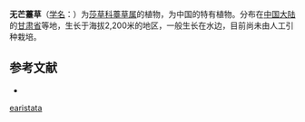 {{Speciesbox
| name = 无芒薹草
| status = 
| status_system = 
| image =
| genus = Carex
| species = earistata
| authority = Wang et Y. L. Chang ex S. Y. Liang
}}

'''无芒薹草'''（[[学名|学名]]：{{lang|la|''Carex earistata''}}）为[[莎草科|莎草科]][[薹草属|薹草属]]的植物，为中国的特有植物。分布在[[中国大陆|中国大陆]]的[[甘肃省|甘肃省]]等地，生长于海拔2,200米的地区，一般生长在水边，目前尚未由人工引种栽培。

== 参考文献 ==
<div class="references-small">
* {{cite web| url =http://www.bioinfo.cn/db05/KmzwSpecies.php?action=view&id=7297| title =无芒薹草| work =《中国高等植物数据库全库》| publisher =中国科学院微生物研究所| author =昆明植物研究所| accessdate =2009-02-24| deadurl =yes| archiveurl =https://web.archive.org/web/20160305042244/http://www.bioinfo.cn/db05/KmzwSpecies.php?action=view&id=7297| archivedate =2016-03-05}}
</div>
{{Taxonbar|from=Q11085871}}

{{DEFAULTSORT:Carex earistata}}
[[Category:薹草属|earistata]]


{{Carex-stub}}